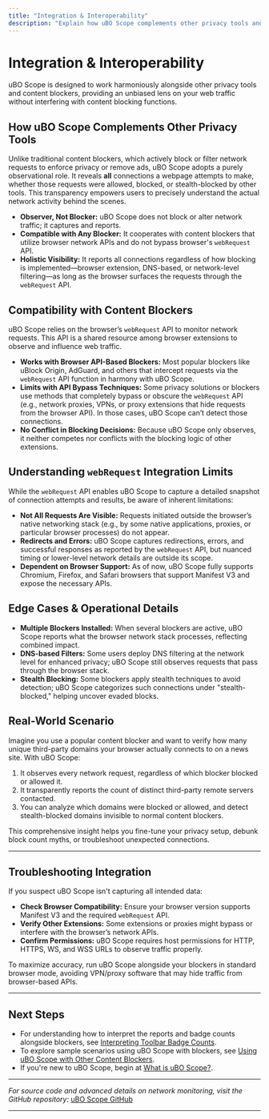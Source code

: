 ```yaml
---
title: "Integration & Interoperability"
description: "Explain how uBO Scope complements other privacy tools and content blockers—clarifying that it operates as an observer, not a blocker, and is compatible with all blockers that don't bypass browser network APIs. Note the limits of its webRequest integration and any edge interoperability details."
---
```


# Integration & Interoperability

uBO Scope is designed to work harmoniously alongside other privacy tools and content blockers, providing an unbiased lens on your web traffic without interfering with content blocking functions.

## How uBO Scope Complements Other Privacy Tools

Unlike traditional content blockers, which actively block or filter network requests to enforce privacy or remove ads, uBO Scope adopts a purely observational role. It reveals **all** connections a webpage attempts to make, whether those requests were allowed, blocked, or stealth-blocked by other tools. This transparency empowers users to precisely understand the actual network activity behind the scenes.

- **Observer, Not Blocker:** uBO Scope does not block or alter network traffic; it captures and reports.
- **Compatible with Any Blocker:** It cooperates with content blockers that utilize browser network APIs and do not bypass browser's `webRequest` API.
- **Holistic Visibility:** It reports all connections regardless of how blocking is implemented—browser extension, DNS-based, or network-level filtering—as long as the browser surfaces the requests through the `webRequest` API.

## Compatibility with Content Blockers

uBO Scope relies on the browser’s `webRequest` API to monitor network requests. This API is a shared resource among browser extensions to observe and influence web traffic.

- **Works with Browser API-Based Blockers:** Most popular blockers like uBlock Origin, AdGuard, and others that intercept requests via the `webRequest` API function in harmony with uBO Scope.
- **Limits with API Bypass Techniques:** Some privacy solutions or blockers use methods that completely bypass or obscure the `webRequest` API (e.g., network proxies, VPNs, or proxy extensions that hide requests from the browser API). In those cases, uBO Scope can’t detect those connections.
- **No Conflict in Blocking Decisions:** Because uBO Scope only observes, it neither competes nor conflicts with the blocking logic of other extensions.

## Understanding `webRequest` Integration Limits

While the `webRequest` API enables uBO Scope to capture a detailed snapshot of connection attempts and results, be aware of inherent limitations:

- **Not All Requests Are Visible:** Requests initiated outside the browser’s native networking stack (e.g., by some native applications, proxies, or particular browser processes) do not appear.
- **Redirects and Errors:** uBO Scope captures redirections, errors, and successful responses as reported by the `webRequest` API, but nuanced timing or lower-level network details are outside its scope.
- **Dependent on Browser Support:** As of now, uBO Scope fully supports Chromium, Firefox, and Safari browsers that support Manifest V3 and expose the necessary APIs.

## Edge Cases & Operational Details

- **Multiple Blockers Installed:** When several blockers are active, uBO Scope reports what the browser network stack processes, reflecting combined impact.
- **DNS-based Filters:** Some users deploy DNS filtering at the network level for enhanced privacy; uBO Scope still observes requests that pass through the browser stack.
- **Stealth Blocking:** Some blockers apply stealth techniques to avoid detection; uBO Scope categorizes such connections under "stealth-blocked," helping uncover evaded blocks.

## Real-World Scenario

Imagine you use a popular content blocker and want to verify how many unique third-party domains your browser actually connects to on a news site. With uBO Scope:

1. It observes every network request, regardless of which blocker blocked or allowed it.
2. It transparently reports the count of distinct third-party remote servers contacted.
3. You can analyze which domains were blocked or allowed, and detect stealth-blocked domains invisible to normal content blockers.

This comprehensive insight helps you fine-tune your privacy setup, debunk block count myths, or troubleshoot unexpected connections.

---

## Troubleshooting Integration

If you suspect uBO Scope isn't capturing all intended data:

- **Check Browser Compatibility:** Ensure your browser version supports Manifest V3 and the required `webRequest` API.
- **Verify Other Extensions:** Some extensions or proxies might bypass or interfere with the browser’s network APIs.
- **Confirm Permissions:** uBO Scope requires host permissions for HTTP, HTTPS, WS, and WSS URLs to observe traffic properly.


<Check>
To maximize accuracy, run uBO Scope alongside your blockers in standard browser mode, avoiding VPN/proxy software that may hide traffic from browser-based APIs.
</Check>

---

## Next Steps

- For understanding how to interpret the reports and badge counts alongside blockers, see [Interpreting Toolbar Badge Counts](../guides/practical-scenarios/interpreting-badge-counts).
- To explore sample scenarios using uBO Scope with blockers, see [Using uBO Scope with Other Content Blockers](../guides/practical-scenarios/cross-checking-content-blockers).
- If you're new to uBO Scope, begin at [What is uBO Scope?](../overview/introduction-and-core-concepts/what-is-ubo-scope).


---

_For source code and advanced details on network monitoring, visit the GitHub repository:_ [uBO Scope GitHub](https://github.com/gorhill/uBO-Scope)


---